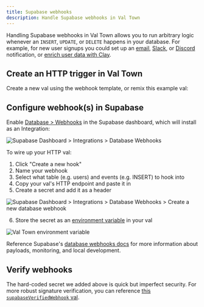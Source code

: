 ```yaml
---
title: Supabase webhooks
description: Handle Supabase webhooks in Val Town
---
```



Handling Supabase webhooks in Val Town allows you to run arbitrary logic whenever an `INSERT`, `UPDATE`, or `DELETE` happens in your database. For example, for new user signups you could set up an [email](/std/email), [Slack](/integrations/slack/send-messages-to-slack), or [Discord](/integrations/discord/send-message) notification, or [enrich user data with Clay](https://www.val.town/x/charmaine/clay-proxy).

## Create an HTTP trigger in Val Town

Create a new val using the webhook template, or remix this example val:

<Val url="https://www.val.town/embed/x/petermillspaugh/supabaseWebhook/main.ts" />

## Configure webhook(s) in Supabase

Enable [Database > Webhooks](https://supabase.com/dashboard/project/_/integrations/webhooks/webhooks) in the Supabase dashboard, which will install as an Integration:

![Supabase Dashboard > Integrations > Database Webhooks](./supabase-database-webhooks.png)

To wire up your HTTP val:

1. Click "Create a new hook"
2. Name your webhook
3. Select what table (e.g. users) and events (e.g. INSERT) to hook into
4. Copy your val's HTTP endpoint and paste it in
5. Create a secret and add it as a header

![Supabase Dashboard > Integrations > Database Webhooks > Create a new database webhook](./supabase-create-new-database-webhook.png)

6. Store the secret as an [environment variable](/reference/environment-variables/) in your val

![Val Town environment variable](./supabase-webhook-secret-env-var.png)

Reference Supabase's [database webhooks docs](https://supabase.com/docs/guides/database/webhooks) for more information about payloads, monitoring, and local development.

## Verify webhooks

The hard-coded secret we added above is quick but imperfect security. For more robust signature verification, you can reference [this `supabaseVerifiedWebhook` val](https://www.val.town/x/petermillspaugh/supabaseVerifiedWebhook).
